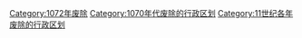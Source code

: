[[Category:1072年废除|Category:1072年废除]]
[[Category:1070年代废除的行政区划|Category:1070年代废除的行政区划]]
[[Category:11世纪各年废除的行政区划|Category:11世纪各年废除的行政区划]]